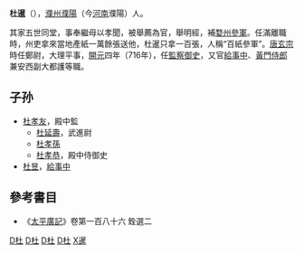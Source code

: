 '''杜暹'''（{{bd|生年不詳||740年|catIdx=D杜}}），[[濮州|濮州]][[濮陽|濮陽]]（今[[河南|河南]]濮陽）人。

其家五世同堂，事奉繼母以孝聞，被舉薦為官，舉明經，補[[婺州|婺州]][[參軍|參軍]]。任滿離職時，州吏拿來當地產紙一萬餘張送他，杜暹只拿一百張，人稱“百紙參軍”。[[唐玄宗|唐玄宗]]時任鄭尉，大理平事，[[開元|開元]]四年（716年），任[[監察御史|監察御史]]，又官[[給事中|給事中]]、[[黃門侍郎|黃門侍郎]]兼安西副大都護等職。

==子孙==
*[[杜孝友|杜孝友]]，殿中監
**[[杜延壽|杜延壽]]，武進尉
**[[杜孝孫|杜孝孫]]
**[[杜孝恭|杜孝恭]]，殿中侍御史
*[[杜昱|杜昱]]，[[給事中|給事中]]

==參考書目==
* 《[[太平廣記|太平廣記]]》卷第一百八十六  銓選二

[[Category:唐朝明經|D杜]]
[[Category:唐朝宰相|D杜]]
[[Category:唐朝軍事人物|D杜]]
[[Category:濮陽人|D杜]]
[[Category:杜姓|X暹]]
